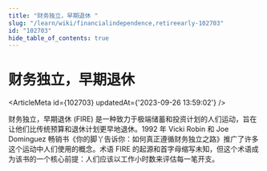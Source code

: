 ```yaml
---
title: "财务独立，早期退休 "
slug: "/learn/wiki/financialindependence,retireearly-102703"
id: "102703"
hide_table_of_contents: true
---
```



# 财务独立，早期退休 

<ArticleMeta id={102703} updatedAt={'2023-09-26 13:59:02'} />
<div className='border-solid border-b border-t-0 my-4 border-[var(--ifm-color-gray-300)]' />

财务独立，早期退休 (FIRE) 是一种致力于极端储蓄和投资计划的人们运动，旨在让他们比传统预算和退休计划更早地退休。1992 年 Vicki Robin 和 Joe Dominguez 畅销书《你的脚丫告诉你：如何真正遵循财务独立之路》推广了许多这个运动中人们使用的概念。术语 FIRE 的起源和首字母缩写未知，但这个术语成为该书的一个核心前提：人们应该以工作小时数来评估每一笔开支。
